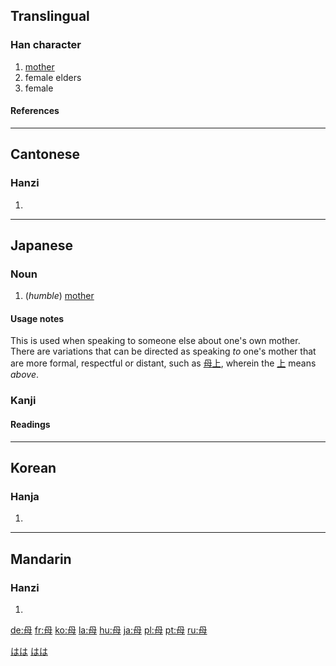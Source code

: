 ==Translingual==
===Han character===
{{Han char|rn=80|rad=毋|as=01|sn=5|four=7750<sub>0</sub>|canj=田卜戈 (WYI)}}
# [[mother]]
# female elders
# female

====References====
{{Han ref|kx=0588.250|dkj=16723|dj=0980.320|hdz=42380.030|uh=6BCD|ud=27597|bh=A5C0|bd=42432}}
----
==Cantonese==
===Hanzi===
{{yue-hanzi|jyut=|y=mou5}}
# {{defn|Cantonese}}
----
==Japanese==
===Noun===
[[Category:1000_Japanese_basic_words|はは]]
{{ja-noun|k|hira=はは|rom=haha}}
# (''humble'') [[mother]]
[[Category:ja:Family|はは]]
====Usage notes====
This is used when speaking to someone else about one's own mother. There are variations that can be directed as speaking ''to'' one's mother that are more formal, respectful or distant, such as [[母上]], wherein the [[上]] means ''above''.
===Kanji===
{{ja-kanji|grade=2|rs=毋00}}
====Readings====
{{ja-readings|on=[[ぼ]] (bo), [[ぼう]] (bō), [[も]] (mo)|kun=[[はは]] (haha)}}
----
==Korean==
===Hanja===
{{ko-hanja|hangeul=모|eumhun=|rv=mo|mr=mo|y=mo}}
# {{defn|Korean}}
----
==Mandarin==
===Hanzi===
{{cmn-hanzi|pin=[[mǔ]] (mu3)|wg=mu<sup>3</sup>}}
# {{defn|Mandarin}}

[[de:母]]
[[fr:母]]
[[ko:母]]
[[la:母]]
[[hu:母]]
[[ja:母]]
[[pl:母]]
[[pt:母]]
[[ru:母]]